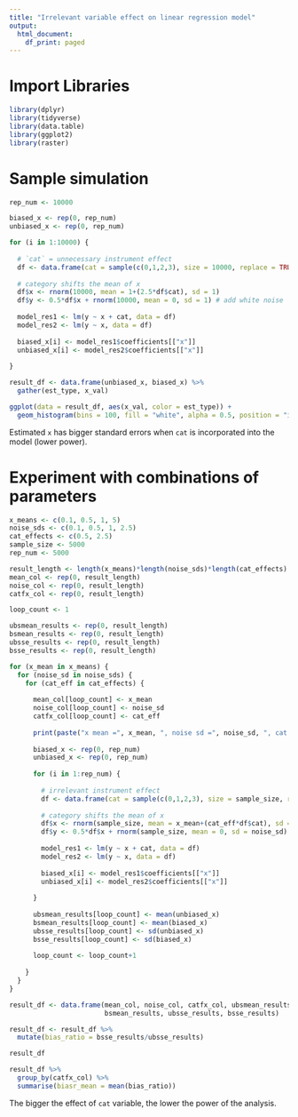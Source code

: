 ```yaml
---
title: "Irrelevant variable effect on linear regression model"
output:
  html_document:
    df_print: paged
---
```


# Import Libraries

```r
library(dplyr)
library(tidyverse)
library(data.table)
library(ggplot2)
library(raster)
```

# Sample simulation

```r
rep_num <- 10000

biased_x <- rep(0, rep_num)
unbiased_x <- rep(0, rep_num)

for (i in 1:10000) {
        
  # `cat` = unnecessary instrument effect
  df <- data.frame(cat = sample(c(0,1,2,3), size = 10000, replace = TRUE))
  
  # category shifts the mean of x
  df$x <- rnorm(10000, mean = 1+(2.5*df$cat), sd = 1)
  df$y <- 0.5*df$x + rnorm(10000, mean = 0, sd = 1) # add white noise
  
  model_res1 <- lm(y ~ x + cat, data = df)
  model_res2 <- lm(y ~ x, data = df)
  
  biased_x[i] <- model_res1$coefficients[["x"]]
  unbiased_x[i] <- model_res2$coefficients[["x"]]
  
}

result_df <- data.frame(unbiased_x, biased_x) %>%
  gather(est_type, x_val)

ggplot(data = result_df, aes(x_val, color = est_type)) +
  geom_histogram(bins = 100, fill = "white", alpha = 0.5, position = "identity")
```

Estimated `x` has bigger standard errors when `cat` is incorporated into the model (lower power).

# Experiment with combinations of parameters

```r
x_means <- c(0.1, 0.5, 1, 5)
noise_sds <- c(0.1, 0.5, 1, 2.5)
cat_effects <- c(0.5, 2.5)
sample_size <- 5000
rep_num <- 5000

result_length <- length(x_means)*length(noise_sds)*length(cat_effects)
mean_col <- rep(0, result_length)
noise_col <- rep(0, result_length)
catfx_col <- rep(0, result_length)

loop_count <- 1

ubsmean_results <- rep(0, result_length)
bsmean_results <- rep(0, result_length)
ubsse_results <- rep(0, result_length)
bsse_results <- rep(0, result_length)

for (x_mean in x_means) {
  for (noise_sd in noise_sds) {
    for (cat_eff in cat_effects) {
      
      mean_col[loop_count] <- x_mean
      noise_col[loop_count] <- noise_sd
      catfx_col[loop_count] <- cat_eff
      
      print(paste("x mean =", x_mean, ", noise sd =", noise_sd, ", cat effect =", cat_eff))
      
      biased_x <- rep(0, rep_num)
      unbiased_x <- rep(0, rep_num)
      
      for (i in 1:rep_num) {
        
        # irrelevant instrument effect
        df <- data.frame(cat = sample(c(0,1,2,3), size = sample_size, replace = TRUE))
        
        # category shifts the mean of x
        df$x <- rnorm(sample_size, mean = x_mean+(cat_eff*df$cat), sd = 2.5)
        df$y <- 0.5*df$x + rnorm(sample_size, mean = 0, sd = noise_sd) # add white noise
        
        model_res1 <- lm(y ~ x + cat, data = df)
        model_res2 <- lm(y ~ x, data = df)
        
        biased_x[i] <- model_res1$coefficients[["x"]]
        unbiased_x[i] <- model_res2$coefficients[["x"]]
        
      }
      
      ubsmean_results[loop_count] <- mean(unbiased_x)
      bsmean_results[loop_count] <- mean(biased_x)
      ubsse_results[loop_count] <- sd(unbiased_x)
      bsse_results[loop_count] <- sd(biased_x)
      
      loop_count <- loop_count+1
      
    }
  }
}

result_df <- data.frame(mean_col, noise_col, catfx_col, ubsmean_results,
                        bsmean_results, ubsse_results, bsse_results)
```

```r
result_df <- result_df %>%
  mutate(bias_ratio = bsse_results/ubsse_results)

result_df

result_df %>%
  group_by(catfx_col) %>% 
  summarise(biasr_mean = mean(bias_ratio))
```

The bigger the effect of `cat` variable, the lower the power of the analysis.
